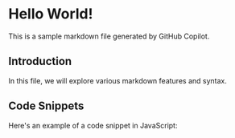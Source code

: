 # Hello World!

This is a sample markdown file generated by GitHub Copilot.

## Introduction

In this file, we will explore various markdown features and syntax.

## Code Snippets

Here's an example of a code snippet in JavaScript:
